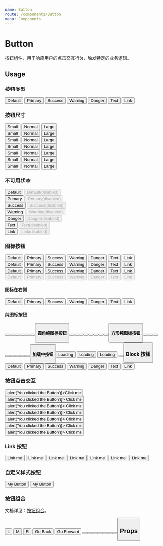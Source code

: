 ```yaml
---
name: Button
route: /components/Button
menu: Components
---
```



# Button

按钮组件，用于响应用户的点击交互行为，触发特定的业务逻辑。

## Usage

### 按钮类型

<Playground>
  <Button>Default</Button>
  <Button type="primary">Primary</Button>
  <Button type="success">Success</Button>
  <Button type="warning">Warning</Button>
  <Button type="danger">Danger</Button>
  <Button type="text">Text</Button>
  <Button type="link">Link</Button>
</Playground>

### 按钮尺寸

<Playground>
  <div className="demo-group">
    <Button size="small">Small</Button>
    <Button>Normal</Button>
    <Button size="large">Large</Button>
  </div>
  <div className="demo-group">
    <Button type="primary" size="small">
      Small
    </Button>
    <Button type="primary">Normal</Button>
    <Button type="primary" size="large">
      Large
    </Button>
  </div>
  <div className="demo-group">
    <Button type="success" size="small">
      Small
    </Button>
    <Button type="success">Normal</Button>
    <Button type="success" size="large">
      Large
    </Button>
  </div>
  <div className="demo-group">
    <Button type="warning" size="small">
      Small
    </Button>
    <Button type="warning">Normal</Button>
    <Button type="warning" size="large">
      Large
    </Button>
  </div>
  <div className="demo-group">
    <Button type="danger" size="small">
      Small
    </Button>
    <Button type="danger">Normal</Button>
    <Button type="danger" size="large">
      Large
    </Button>
  </div>
  <div className="demo-group">
    <Button type="text" size="small">
      Small
    </Button>
    <Button type="text">Normal</Button>
    <Button type="text" size="large">
      Large
    </Button>
  </div>
  <div className="demo-group">
    <Button type="link" size="small">
      Small
    </Button>
    <Button type="link">Normal</Button>
    <Button type="link" size="large">
      Large
    </Button>
  </div>
</Playground>

### 不可用状态

<Playground>
  <div className="demo-group">
    <Button>Default</Button>
    <Button disabled={true}>Default(disabled)</Button>
  </div>
  <div className="demo-group">
    <Button type="primary">Primary</Button>
    <Button type="primary" disabled={true}>
      Primary(disabled)
    </Button>
  </div>
  <div className="demo-group">
    <Button type="success">Success</Button>
    <Button type="success" disabled={true}>
      Success(disabled)
    </Button>
  </div>
  <div className="demo-group">
    <Button type="warning">Warning</Button>
    <Button type="warning" disabled={true}>
      Warning(disabled)
    </Button>
  </div>
  <div className="demo-group">
    <Button type="danger">Danger</Button>
    <Button type="danger" disabled={true}>
      Danger(disabled)
    </Button>
  </div>
  <div className="demo-group">
    <Button type="text">Text</Button>
    <Button type="text" disabled={true}>
      Text(disabled)
    </Button>
  </div>
  <div className="demo-group">
    <Button type="link" href="https://github.com/billjs/magot" target="_blank">
      Link
    </Button>
    <Button
      type="link"
      href="https://github.com/billjs/magot"
      target="_blank"
      disabled={true}>
      Link(disabled)
    </Button>
  </div>
</Playground>

### 图标按钮

<Playground>
  <div className="demo-group">
    <Button size="small" icon="download">
      Default
    </Button>
    <Button type="primary" size="small" icon="download">
      Primary
    </Button>
    <Button type="success" size="small" icon="smile">
      Success
    </Button>
    <Button type="warning" size="small" icon="return">
      Warning
    </Button>
    <Button type="danger" size="small" icon="delete">
      Danger
    </Button>
    <Button type="text" size="small" icon="comment">
      Text
    </Button>
    <Button type="link" size="small" icon="message">
      Link
    </Button>
  </div>
  <div className="demo-group">
    <Button icon="download">Default</Button>
    <Button type="primary" icon="download">
      Primary
    </Button>
    <Button type="success" icon="smile">
      Success
    </Button>
    <Button type="warning" icon="return">
      Warning
    </Button>
    <Button type="danger" icon="delete">
      Danger
    </Button>
    <Button type="text" icon="comment">
      Text
    </Button>
    <Button type="link" icon="message">
      Link
    </Button>
  </div>
  <div className="demo-group">
    <Button icon="download" size="large">
      Default
    </Button>
    <Button type="primary" size="large" icon="download">
      Primary
    </Button>
    <Button type="success" size="large" icon="smile">
      Success
    </Button>
    <Button type="warning" size="large" icon="return">
      Warning
    </Button>
    <Button type="danger" size="large" icon="delete">
      Danger
    </Button>
    <Button type="text" size="large" icon="comment">
      Text
    </Button>
    <Button type="link" size="large" icon="message">
      Link
    </Button>
  </div>
  <div className="demo-group">
    <Button disabled={true} icon="download">
      Default
    </Button>
    <Button type="primary" disabled={true} icon="download">
      Primary
    </Button>
    <Button type="success" disabled={true} icon="smile">
      Success
    </Button>
    <Button type="warning" disabled={true} icon="return">
      Warning
    </Button>
    <Button type="danger" disabled={true} icon="delete">
      Danger
    </Button>
    <Button type="text" disabled={true} icon="comment">
      Text
    </Button>
    <Button type="link" disabled={true} icon="message">
      Link
    </Button>
  </div>
</Playground>

#### 图标在右侧

<Playground>
  <Button iconPosition="right" icon="download">
    Default
  </Button>
  <Button type="primary" iconPosition="right" icon="download">
    Primary
  </Button>
  <Button type="success" iconPosition="right" icon="smile">
    Success
  </Button>
  <Button type="warning" iconPosition="right" icon="return">
    Warning
  </Button>
  <Button type="danger" iconPosition="right" icon="delete">
    Danger
  </Button>
  <Button type="text" iconPosition="right" icon="comment">
    Text
  </Button>
  <Button type="link" iconPosition="right" icon="message">
    Link
  </Button>
</Playground>

#### 纯图标按钮

<Playground>
  <Button icon="download" />
  <Button type="primary" icon="download" />
  <Button type="success" icon="smile" />
  <Button type="warning" icon="return" />
  <Button type="danger" icon="delete" />
  <Button type="text" icon="comment" />
  <Button type="link" icon="message" />
</Playground>

#### 圆角纯图标按钮

<Playground>
  <Button icon="scan" circular={true} size="small" />
  <Button icon="scan" circular={true} />
  <Button icon="scan" circular={true} size="large" />
  <Button type="primary" icon="download" circular={true} size="small" />
  <Button type="primary" icon="download" circular={true} />
  <Button type="primary" icon="download" circular={true} size="large" />
  <Button type="danger" icon="delete" circular={true} size="small" />
  <Button type="danger" icon="delete" circular={true} />
  <Button type="danger" icon="delete" circular={true} size="large" />
</Playground>

#### 方形纯图标按钮

<Playground>
  <Button icon="scan" square={true} size="small" />
  <Button icon="scan" square={true} />
  <Button icon="scan" square={true} size="large" />
  <Button type="primary" icon="download" square={true} size="small" />
  <Button type="primary" icon="download" square={true} />
  <Button type="primary" icon="download" square={true} size="large" />
  <Button type="danger" icon="delete" square={true} size="small" />
  <Button type="danger" icon="delete" square={true} />
  <Button type="danger" icon="delete" square={true} size="large" />
</Playground>

#### 加载中按钮

<Playground>
  <div className="demo-group">
    <Button loading={true}>Loading</Button>
    <Button type="primary" loading={true}>
      Loading
    </Button>
    <Button type="text" loading={true}>
      Loading
    </Button>
    <Button loading={true} circular={true} />
    <Button type="primary" loading={true} circular={true} />
  </div>
</Playground>

### Block 按钮

<Playground>
  <Button block={true}>Default</Button>
  <Button type="primary" block={true}>
    Primary
  </Button>
  <Button type="success" block={true}>
    Success
  </Button>
  <Button type="warning" block={true}>
    Warning
  </Button>
  <Button type="danger" block={true}>
    Danger
  </Button>
  <Button type="text" block={true}>
    Text
  </Button>
  <Button type="link" block={true}>
    Link
  </Button>
</Playground>

### 按钮点击交互

<Playground>
  <Button onClick={() => alert('You clicked the Button')}>Click me</Button>
  <Button type="primary" onClick={() => alert('You clicked the Button')}>
    Click me
  </Button>
  <Button type="success" onClick={() => alert('You clicked the Button')}>
    Click me
  </Button>
  <Button type="warning" onClick={() => alert('You clicked the Button')}>
    Click me
  </Button>
  <Button type="danger" onClick={() => alert('You clicked the Button')}>
    Click me
  </Button>
  <Button type="text" onClick={() => alert('You clicked the Button')}>
    Click me
  </Button>
  <Button type="link" onClick={() => alert('You clicked the Button')}>
    Click me
  </Button>
</Playground>

### Link 按钮

<Playground>
  <Button href="https://github.com/billjs/magot" target="_blank">
    Link me
  </Button>
  <Button type="primary" href="https://github.com/billjs/magot" target="_blank">
    Link me
  </Button>
  <Button type="success" href="https://github.com/billjs/magot" target="_blank">
    Link me
  </Button>
  <Button type="warning" href="https://github.com/billjs/magot" target="_blank">
    Link me
  </Button>
  <Button type="danger" href="https://github.com/billjs/magot" target="_blank">
    Link me
  </Button>
  <Button type="text" href="https://github.com/billjs/magot" target="_blank">
    Link me
  </Button>
  <Button type="link" href="https://github.com/billjs/magot" target="_blank">
    Link me
  </Button>
</Playground>

### 自定义样式按钮

<Playground>
  <Button
    style={{
      color: '#52c41a',
      backgroundColor: '#343a40',
      borderColor: '#343a40',
    }}>
    My Button
  </Button>
  <Button
    style={{
      color: '#fff',
      backgroundColor: '#f5222d',
      borderColor: '#f5222d',
      borderRadius: 0,
    }}>
    My Button
  </Button>
</Playground>

### 按钮组合

文档详见：[按钮组合](/components/ButtonGroup)。

<Playground>
  <Button.Group>
    <Button>L</Button>
    <Button>M</Button>
    <Button>R</Button>
  </Button.Group>
  <Button.Group>
    <Button type="primary" icon="arrow-left">
      Go Back
    </Button>
    <Button type="primary" icon="arrow-right" iconPosition="right">
      Go Forward
    </Button>
  </Button.Group>
  <Button.Group>
    <Button type="primary" icon="download" square={true} />
    <Button type="primary" icon="upload" square={true} />
  </Button.Group>
  <Button.Group>
    <Button type="success" icon="smile" square={true} />
    <Button type="success" icon="view" square={true} />
  </Button.Group>
  <Button.Group>
    <Button type="warning" icon="alipay" square={true} />
    <Button type="warning" icon="wxpay" square={true} />
  </Button.Group>
  <Button.Group>
    <Button type="danger" icon="delete" square={true} />
    <Button type="danger" icon="close" square={true} />
  </Button.Group>
</Playground>

## Props

<PropsTable of={Button} />
